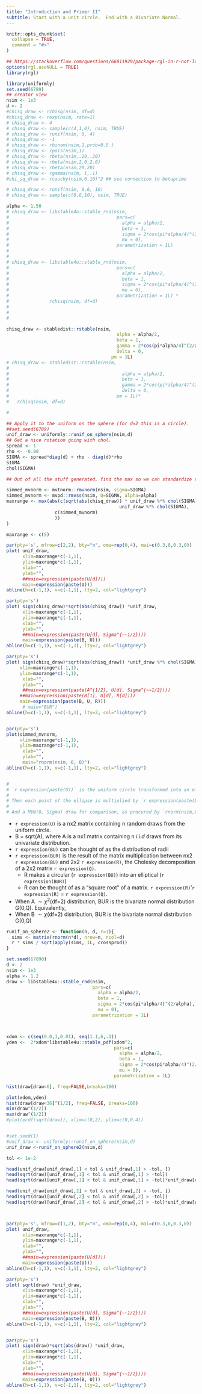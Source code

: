 ```yaml
---
title: "Introduction and Primer II"
subtitle: Start with a unit circle.  End with a Bivariate Normal.
---
```


```r
knitr::opts_chunk$set(
  collapse = TRUE,
  comment = "#>"
)

## https://stackoverflow.com/questions/66011929/package-rgl-in-r-not-loading-in-mac-os/66127391#66127391
options(rgl.useNULL = TRUE)
library(rgl)

```

```r
library(uniformly)
set.seed(6789)
## creator view
nsim <- 1e3
d <- 2
#chisq_draw <- rchisq(nsim, df=d)
#chisq_draw <- rexp(nsim, rate=1)
# chisq_draw <- 4
# chisq_draw <- sample(c(4,1,0), nsim, TRUE)
# chisq_draw <- runif(nsim, 0, 4)
# chisq_draw <- -1
# chisq_draw <- rbinom(nsim,1,prob=0.5 )
# chisq_draw <- rpois(nsim,1)
# chisq_draw <- rbeta(nsim,.20,.20)
# chisq_draw <- rbeta(nsim,2.0,2.0)
# chisq_draw <- rbeta(nsim,20,20)
# chisq_draw <- rgamma(nsim, 1,.1)
#chi_sq_draw <- rcauchy(nsim,0,10)^2 ## see connection to betaprime

# chisq_draw <- runif(nsim, 0.6, 10)
# chisq_draw <- sample(c(0.6,10), nsim, TRUE)

alpha <- 1.50
# chisq_draw <- libstable4u::stable_rnd(nsim,
#                                        pars=c(
#                                          alpha = alpha/2,
#                                          beta = 1,
#                                          sigma = 2*cos(pi*alpha/4)^(2/alpha),
#                                          mu = 0),
#                                        parametrization = 1L)
# 
# 
# chisq_draw <- libstable4u::stable_rnd(nsim,
#                                        pars=c(
#                                          alpha = alpha/2,
#                                          beta = 1,
#                                          sigma = 2*cos(pi*alpha/4)^(2/alpha),
#                                          mu = 0),
#                                        parametrization = 1L) *
#               rchisq(nsim, df=d)
# 
# 
# 

chisq_draw <- stabledist::rstable(nsim,
                                         alpha = alpha/2,
                                         beta = 1,
                                         gamma = 2*cos(pi*alpha/4)^(2/alpha),
                                         delta = 0,
                                       pm = 1L)
# chisq_draw <- stabledist::rstable(nsim,
# 
#                                          alpha = alpha/2,
#                                          beta = 1,
#                                          gamma = 2*cos(pi*alpha/4)^(2/alpha),
#                                          delta = 0,
#                                        pm = 1L)*
#   rchisq(nsim, df=d)

# 


```


```r
## Apply it to the uniform on the sphere (for d=2 this is a circle).
##set.seed(6789)
unif_draw <- uniformly::runif_on_sphere(nsim,d)
## Get a nice rotation going with chol.
spread <- 1
rho <- -0.80
SIGMA <- spread*diag(d) + rho - diag(d)*rho
SIGMA
chol(SIGMA)
```


```r
## Out of all the stuff generated, find the max so we can standardize the axes.

simmed_mvnorm <- mvtnorm::rmvnorm(nsim, sigma=SIGMA)
simmed_mvnorm <- mvpd::rmvss(nsim, Q=SIGMA, alpha=alpha)
maxrange <- max(abs(c(sqrt(abs(chisq_draw)) * unif_draw %*% chol(SIGMA),
                                          unif_draw %*% chol(SIGMA),
                  c(simmed_mvnorm)
                  ))
)

maxrange <- c(5)
```



```r
par(pty='s', mfrow=c(2,2), bty="n", oma=rep(0,4), mai=c(0.3,0,0.3,0))
plot( unif_draw, 
      xlim=maxrange*c(-1,1),
      ylim=maxrange*c(-1,1),
      xlab="",
      ylab="",
      ##main=expression(paste(U[d])))
      main=expression(paste(U)))
abline(h=c(-1,1), v=c(-1,1), lty=2, col="lightgrey")

par(pty='s')
plot( sign(chisq_draw)*sqrt(abs(chisq_draw)) *unif_draw, 
      xlim=maxrange*c(-1,1),
      ylim=maxrange*c(-1,1),
      xlab="",
      ylab="",
      ##main=expression(paste(U[d], Sigma^{~~1/2})))
      main=expression(paste(B, U)))
abline(h=c(-1,1), v=c(-1,1), lty=2, col="lightgrey")

par(pty='s')
plot( sign(chisq_draw)*sqrt(abs(chisq_draw)) *unif_draw %*% chol(SIGMA), 
     xlim=maxrange*c(-1,1),
     ylim=maxrange*c(-1,1),
      xlab="",
      ylab="",
      ##main=expression(paste(A^{1/2}, U[d], Sigma^{~~1/2})))
     ##main=expression(paste(B[1], U[d], R[d])))
     main=expression(paste(B, U, R)))
      # main="BUR")
abline(h=c(-1,1), v=c(-1,1), lty=2, col="lightgrey")


par(pty='s')
plot(simmed_mvnorm,
     xlim=maxrange*c(-1,1),
     ylim=maxrange*c(-1,1),
      xlab="",
      ylab="",
      main="rnorm(nsim, 0, Q)")
abline(h=c(-1,1), v=c(-1,1), lty=2, col="lightgrey")


# 
# `r expression(paste(U))` is the uniform circle transformed into an ellipse `r expression(paste(U,R))`, where `r expression(R)`=$\Sigma^{1/2}$ = (R-code: `chol(SIGMA)`).
# 
# Then each point of the ellipse is multiplied by `r expression(paste(B))`= `r expression(paste(A^{1/2}))`, the square root of the random draw from distribution `r expression(paste(A))`.
# 
# And a MVN(0, Sigma) draw for comparison, as procured by `rnorm(nsim,0,SIGMA)`.

```


  * `r expression(U)` is a nx2 matrix containing n random draws from the uniform circle.
  * B = sqrt(A), where A is a nx1 matrix containing n *i.i.d* draws from its univariate distribution.
  * `r expression(BU)` can be thought of as the distribution of radii
  * `r expression(BUR)` is the result of the matrix multiplication between nx2 `r expression(BU)` and 2x2 `r expression(R)`, the Cholesky decomposition of a 2x2 matrix `r expression(Q)`.
    * R makes a circular (`r expression(BU)`) into an elliptical (`r expression(BUR)`)
    * R can be thought of as a "square root" of a matrix. `r expression(R)`'`r expression(R)` = `r expression(Q)`.
  * When A $\sim \chi^2$(df=2) distribution, BUR is the bivariate normal distribution G(0,Q). Equivalently,
  * When B $\sim \chi$(df=2) distribution, BUR is the bivariate normal distribution G(0,Q)



<!-- Graveyard / density of code? -->
  <!-- you used this to  trouble shoot the RNG problem -->
  <!-- ultimately found in libstable4u -->
  
```r
runif_on_sphere2 <- function(n, d, r=1){
  sims <- matrix(rnorm(n*d), nrow=n, ncol=d)
  r * sims / sqrt(apply(sims, 1L, crossprod))
}

set.seed(67890)
d <- 2
nsim <- 1e3
alpha <- 1.2
draw <- libstable4u::stable_rnd(nsim,
                                pars=c(
                                  alpha = alpha/2,
                                  beta = 1,
                                  sigma = 2*cos(pi*alpha/4)^(2/alpha),
                                  mu = 0),
                                parametrization = 1L)



xdom <- c(seq(0.0,1,0.01), seq(1.1,6,.1))
yden <-  2*xdom*libstable4u::stable_pdf(xdom^2,
                                        pars=c(
                                          alpha = alpha/2,
                                          beta = 1,
                                          sigma = 2*cos(pi*alpha/4)^(2/alpha),
                                          mu = 0),
                                        parametrization = 1L)

hist(draw[draw<6], freq=FALSE,breaks=100)

plot(xdom,yden)
hist(draw[draw<36]^(1/2), freq=FALSE, breaks=100)
min(draw^(1/2))
max(draw^(1/2))
#plot(ecdf(sqrt(draw)), xlim=c(0,2), ylim=c(0,0.4))


#set.seed(1)
#unif_draw <- uniformly::runif_on_sphere(nsim,d)
unif_draw <-runif_on_sphere2(nsim,d)

tol <- 1e-2

head(unif_draw[unif_draw[,1] < tol & unif_draw[,1] > -tol, ])
head(sqrt(draw)[unif_draw[,1] < tol & unif_draw[,1] > -tol])
head(sqrt(draw)[unif_draw[,1] < tol & unif_draw[,1] > -tol]*unif_draw[unif_draw[,1] < tol & unif_draw[,1] > -tol, ])

head(unif_draw[unif_draw[,2] < tol & unif_draw[,2] > -tol, ])
head(sqrt(draw)[unif_draw[,2] < tol & unif_draw[,2] > -tol])
head(sqrt(draw)[unif_draw[,2] < tol & unif_draw[,2] > -tol]*unif_draw[unif_draw[,2] < tol & unif_draw[,2] > -tol, ])



par(pty='s', mfrow=c(1,2), bty="n", oma=rep(0,4), mai=c(0.3,0,0.3,0))
plot( unif_draw, 
      xlim=maxrange*c(-1,1),
      ylim=maxrange*c(-1,1),
      xlab="",
      ylab="",
      ##main=expression(paste(U[d])))
      main=expression(paste(U)))
abline(h=c(-1,1), v=c(-1,1), lty=2, col="lightgrey")

par(pty='s')
plot( sqrt(draw) *unif_draw, 
      xlim=maxrange*c(-1,1),
      ylim=maxrange*c(-1,1),
      xlab="",
      ylab="",
      ##main=expression(paste(U[d], Sigma^{~~1/2})))
      main=expression(paste(B, U)))
abline(h=c(-1,1), v=c(-1,1), lty=2, col="lightgrey")


par(pty='s')
plot( sign(draw)*sqrt(abs(draw)) *unif_draw, 
      xlim=maxrange*c(-1,1),
      ylim=maxrange*c(-1,1),
      xlab="",
      ylab="",
      ##main=expression(paste(U[d], Sigma^{~~1/2})))
      main=expression(paste(B, U)))
abline(h=c(-1,1), v=c(-1,1), lty=2, col="lightgrey")


```
